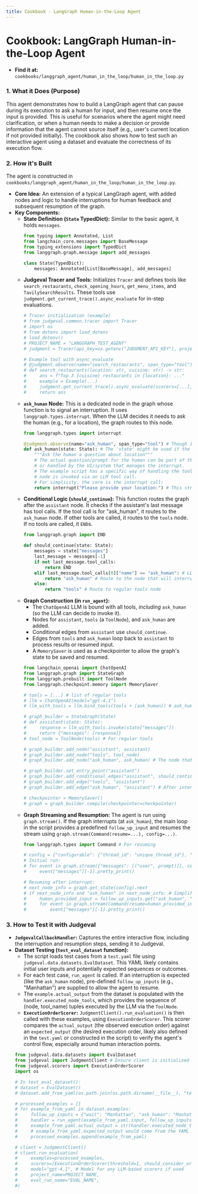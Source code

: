 ```yaml
---
title: Cookbook - LangGraph Human-in-the-Loop Agent
---
```


# Cookbook: LangGraph Human-in-the-Loop Agent

*   **Find it at:** `cookbooks/langgraph_agent/human_in_the_loop/human_in_the_loop.py`

### 1. What it Does (Purpose)

This agent demonstrates how to build a LangGraph agent that can pause during its execution to ask a human for input, and then resume once the input is provided. This is useful for scenarios where the agent might need clarification, or when a human needs to make a decision or provide information that the agent cannot source itself (e.g., user's current location if not provided initially). The cookbook also shows how to test such an interactive agent using a dataset and evaluate the correctness of its execution flow.

### 2. How it's Built

The agent is constructed in `cookbooks/langgraph_agent/human_in_the_loop/human_in_the_loop.py`.

*   **Core Idea:** An extension of a typical LangGraph agent, with added nodes and logic to handle interruptions for human feedback and subsequent resumption of the graph.
*   **Key Components:**
    *   **State Definition (`State` TypedDict):** Similar to the basic agent, it holds `messages`.
        ```python
        from typing import Annotated, List
        from langchain_core.messages import BaseMessage
        from typing_extensions import TypedDict
        from langgraph.graph.message import add_messages

        class State(TypedDict):
            messages: Annotated[List[BaseMessage], add_messages]
        ```
    *   **Judgeval Tracer and Tools:** Initializes `Tracer` and defines tools like `search_restaurants`, `check_opening_hours`, `get_menu_items`, and `TavilySearchResults`. These tools use `judgment.get_current_trace().async_evaluate` for in-step evaluations.
        ```python
        # Tracer initialization (example)
        # from judgeval.common.tracer import Tracer
        # import os
        # from dotenv import load_dotenv
        # load_dotenv()
        # PROJECT_NAME = "LANGGRAPH_TEST_AGENT"
        # judgment = Tracer(api_key=os.getenv("JUDGMENT_API_KEY"), project_name=PROJECT_NAME)

        # Example tool with async_evaluate
        # @judgment.observe(name="search_restaurants", span_type="tool")
        # def search_restaurants(location: str, cuisine: str) -> str:
        #     ans = f"Top 3 {cuisine} restaurants in {location}: ..."
        #     example = Example(...)
        #     judgment.get_current_trace().async_evaluate(scorers=[...], example=example, model="gpt-4.1")
        #     return ans
        ```
    *   **`ask_human` Node:** This is a dedicated node in the graph whose function is to signal an interruption. It uses `langgraph.types.interrupt`. When the LLM decides it needs to ask the human (e.g., for a location), the graph routes to this node.
        ```python
        from langgraph.types import interrupt

        @judgment.observe(name="ask_human", span_type="tool") # Though it's a node, it acts like a tool prompting interaction
        def ask_human(state: State): # The 'state' might be used if the question needs context
            """Ask the human a question about location"""
            # The actual question/prompt for the human can be part of the interrupt metadata
            # or handled by the UI/system that manages the interrupt.
            # The example script has a specific way of handling the tool_call_id if this
            # node is invoked via an LLM tool call.
            # For simplicity, the core is the interrupt call:
            return interrupt("Please provide your location:") # This string can be a prompt or identifier
        ```
    *   **Conditional Logic (`should_continue`):** This function routes the graph after the `assistant` node. It checks if the assistant's last message has tool calls. If the tool call is for "ask_human", it routes to the `ask_human` node. If other tools are called, it routes to the `tools` node. If no tools are called, it `END`s.
        ```python
        from langgraph.graph import END

        def should_continue(state: State):
            messages = state["messages"]
            last_message = messages[-1]
            if not last_message.tool_calls:
                return END
            elif last_message.tool_calls[0]["name"] == "ask_human": # LLM decided to call the ask_human tool
                return "ask_human" # Route to the node that will interrupt
            else:
                return "tools" # Route to regular tools node
        ```
    *   **Graph Construction (in `run_agent`):**
        *   The `ChatOpenAI` LLM is bound with all tools, *including* `ask_human` (so the LLM can decide to invoke it).
        *   Nodes for `assistant`, `tools` (a `ToolNode`), and `ask_human` are added.
        *   Conditional edges from `assistant` use `should_continue`.
        *   Edges from `tools` and `ask_human` loop back to `assistant` to process results or resumed input.
        *   A `MemorySaver` is used as a checkpointer to allow the graph's state to be saved and resumed.
        ```python
        from langchain_openai import ChatOpenAI
        from langgraph.graph import StateGraph
        from langgraph.prebuilt import ToolNode
        from langgraph.checkpoint.memory import MemorySaver

        # tools = [...] # list of regular tools
        # llm = ChatOpenAI(model="gpt-4.1")
        # llm_with_tools = llm.bind_tools(tools + [ask_human]) # ask_human is callable by LLM

        # graph_builder = StateGraph(State)
        # def assistant(state: State):
        #     response = llm_with_tools.invoke(state["messages"])
        #     return {"messages": [response]}
        # tool_node = ToolNode(tools) # For regular tools

        # graph_builder.add_node("assistant", assistant)
        # graph_builder.add_node("tools", tool_node)
        # graph_builder.add_node("ask_human", ask_human) # The node that calls interrupt

        # graph_builder.set_entry_point("assistant")
        # graph_builder.add_conditional_edges("assistant", should_continue)
        # graph_builder.add_edge("tools", "assistant")
        # graph_builder.add_edge("ask_human", "assistant") # After interrupt & resume, flow back to assistant
        
        # checkpointer = MemorySaver()
        # graph = graph_builder.compile(checkpointer=checkpointer)
        ```
    *   **Graph Streaming and Resumption:** The agent is run using `graph.stream()`. If the graph interrupts (at `ask_human`), the main loop in the script provides a predefined `follow_up_input` and resumes the stream using `graph.stream(Command(resume=...), config=...)`.
        ```python
        from langgraph.types import Command # For resuming

        # config = {"configurable": {"thread_id": "unique_thread_id"}, "callbacks": [handler]}
        # Initial run:
        # for event in graph.stream({"messages": [("user", prompt)]}, config, stream_mode="values"):
        #     event["messages"][-1].pretty_print()

        # Resuming after interrupt:
        # next_node_info = graph.get_state(config).next
        # if next_node_info and "ask_human" in next_node_info: # Simplified check
        #     human_provided_input = follow_up_inputs.get("ask_human", "Default fallback input")
        #     for event in graph.stream(Command(resume=human_provided_input), config, stream_mode="values"):
        #         event["messages"][-1].pretty_print()
        ```

### 3. How to Test it with Judgeval

*   **`JudgevalCallbackHandler`:** Captures the entire interactive flow, including the interruption and resumption steps, sending it to Judgeval.
*   **Dataset Testing (`test_eval_dataset` function):**
    *   The script loads test cases from a `test.yaml` file using `judgeval.data.datasets.EvalDataset`. This YAML likely contains initial user inputs and potentially expected sequences or outcomes.
    *   For each test case, `run_agent` is called. If an interruption is expected (like the `ask_human` node), pre-defined `follow_up_inputs` (e.g., "Manhattan") are supplied to allow the agent to resume.
    *   The `example.actual_output` from the dataset is populated with the `handler.executed_node_tools`, which provides the sequence of (node, tool_name) tuples executed by the LLM via the `ToolNode`.
    *   **`ExecutionOrderScorer`:** `JudgmentClient().run_evaluation()` is then called with these examples, using `ExecutionOrderScorer`. This scorer compares the `actual_output` (the observed execution order) against an `expected_output` (the desired execution order, likely also defined in the `test.yaml` or constructed in the script) to verify the agent's control flow, especially around human interaction points.
    ```python
    from judgeval.data.datasets import EvalDataset
    from judgeval import JudgmentClient # Ensure client is initialized
    from judgeval.scorers import ExecutionOrderScorer
    import os

    # In test_eval_dataset():
    # dataset = EvalDataset()
    # dataset.add_from_yaml(os.path.join(os.path.dirname(__file__), "test.yaml"))
    
    # processed_examples = []
    # for example_from_yaml in dataset.examples:
    #     follow_up_inputs = {"wait": "Manhattan", "ask_human": "Manhattan"} # Predefined human inputs for test
    #     handler = run_agent(example_from_yaml.input, follow_up_inputs)
    #     example_from_yaml.actual_output = str(handler.executed_node_tools) # Storing tool execution path
    #     # example_from_yaml.expected_output would come from the YAML or be defined based on test case
    #     processed_examples.append(example_from_yaml)

    # client = JudgmentClient()
    # client.run_evaluation(
    #     examples=processed_examples,
    #     scorers=[ExecutionOrderScorer(threshold=1, should_consider_ordering=True)],
    #     model="gpt-4.1", # Model for any LLM-based scorers if used
    #     project_name=PROJECT_NAME,
    #     eval_run_name="EVAL_NAME",
    #)

    
